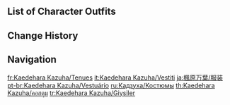 {{CharacterTabs}}

==List of Character Outfits==
{{Outfits by Category Table|Kaedehara Kazuha Outfits|nocharacter=1}}

==Change History==
{{Change History|1.6}}

==Navigation==
{{Character Navbox|link type=outfits}}

[[fr:Kaedehara Kazuha/Tenues]]
[[it:Kaedehara Kazuha/Vestiti]]
[[ja:楓原万葉/服装]]
[[pt-br:Kaedehara Kazuha/Vestuário]]
[[ru:Кадзуха/Костюмы]]
[[th:Kaedehara Kazuha/คอสตูม]]
[[tr:Kaedehara Kazuha/Giysiler]]